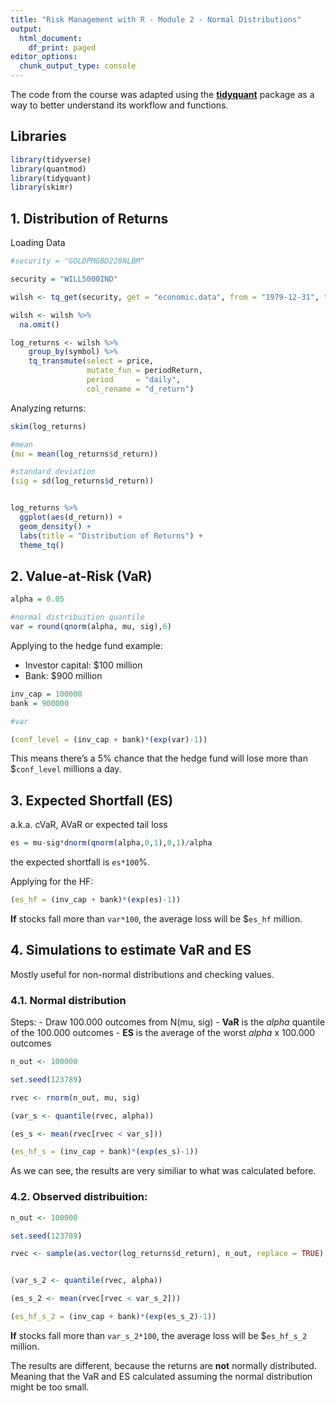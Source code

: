 ```yaml
---
title: "Risk Management with R - Module 2 - Normal Distributions"
output:
  html_document:
    df_print: paged
editor_options:
  chunk_output_type: console
---
```


The code from the course was adapted using the [**tidyquant**](https://business-science.github.io/tidyquant/index.html) package as a way to better understand its workflow and functions. 

## Libraries

```r
library(tidyverse)
library(quantmod)
library(tidyquant)
library(skimr)
```


## 1. Distribution of Returns

Loading Data

```r

#security = "GOLDPMGBD228NLBM"

security = "WILL5000IND"

wilsh <- tq_get(security, get = "economic.data", from = "1979-12-31", to  = "2017-12-31")

wilsh <- wilsh %>% 
  na.omit()

log_returns <- wilsh %>%
    group_by(symbol) %>%
    tq_transmute(select = price, 
                 mutate_fun = periodReturn, 
                 period     = "daily", 
                 col_rename = "d_return")

```

Analyzing returns:

```r

skim(log_returns)

#mean
(mu = mean(log_returns$d_return))

#standard deviation
(sig = sd(log_returns$d_return))


log_returns %>% 
  ggplot(aes(d_return)) +
  geom_density() +
  labs(title = "Distribution of Returns") + 
  theme_tq()

```


## 2. Value-at-Risk (VaR)

```r

alpha = 0.05

#normal distribuition quantile
var = round(qnorm(alpha, mu, sig),6)

```

Applying to the hedge fund example: 

- Investor capital: $100 million
- Bank: $900 million

```r
inv_cap = 100000
bank = 900000 

#var

(conf_level = (inv_cap + bank)*(exp(var)-1))

```

This means there's a 5% chance that the hedge fund will lose more than $`conf_level` millions a day.

## 3. Expected Shortfall (ES)

a.k.a. cVaR, AVaR or expected tail loss

```r

es = mu-sig*dnorm(qnorm(alpha,0,1),0,1)/alpha

```

the expected shortfall is `es*100`%.

Applying for the HF:

```r

(es_hf = (inv_cap + bank)*(exp(es)-1))

```

**If** stocks fall more than `var*100`, the average loss will be $`es_hf` million.

## 4. Simulations to estimate VaR and ES

Mostly useful for non-normal distributions and checking values.

### 4.1. Normal distribution

Steps:
- Draw 100.000 outcomes from N(mu, sig)
- **VaR** is the *alpha* quantile of the 100.000 outcomes 
- **ES** is the average of the worst *alpha* x 100.000 outcomes 

```r

n_out <- 100000

set.seed(123789)

rvec <- rnorm(n_out, mu, sig)

(var_s <- quantile(rvec, alpha))

(es_s <- mean(rvec[rvec < var_s]))

(es_hf_s = (inv_cap + bank)*(exp(es_s)-1))

```

As we can see, the results are very similiar to what was calculated before.

### 4.2. Observed distribuition:

```r

n_out <- 100000

set.seed(123789)

rvec <- sample(as.vector(log_returns$d_return), n_out, replace = TRUE)


(var_s_2 <- quantile(rvec, alpha))

(es_s_2 <- mean(rvec[rvec < var_s_2]))

(es_hf_s_2 = (inv_cap + bank)*(exp(es_s_2)-1))

```

**If** stocks fall more than `var_s_2*100`, the average loss will be $`es_hf_s_2` million.

The results are different, because the returns are **not** normally distributed. Meaning that the VaR and ES calculated assuming the normal distribution might be too small.





